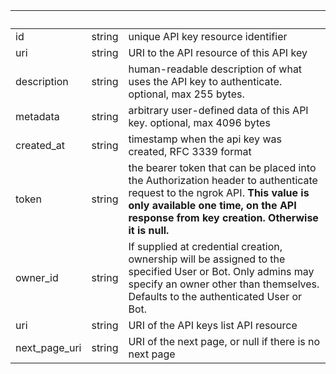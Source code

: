 
| &nbsp;        | &nbsp; | &nbsp;                                                                                                                                                                                                              |
| ------------- | ------ | ------------------------------------------------------------------------------------------------------------------------------------------------------------------------------------------------------------------- |
| id            | string | unique API key resource identifier                                                                                                                                                                                  |
| uri           | string | URI to the API resource of this API key                                                                                                                                                                             |
| description   | string | human-readable description of what uses the API key to authenticate. optional, max 255 bytes.                                                                                                                       |
| metadata      | string | arbitrary user-defined data of this API key. optional, max 4096 bytes                                                                                                                                               |
| created_at    | string | timestamp when the api key was created, RFC 3339 format                                                                                                                                                             |
| token         | string | the bearer token that can be placed into the Authorization header to authenticate request to the ngrok API. **This value is only available one time, on the API response from key creation. Otherwise it is null.** |
| owner_id      | string | If supplied at credential creation, ownership will be assigned to the specified User or Bot. Only admins may specify an owner other than themselves. Defaults to the authenticated User or Bot.                     |
| uri           | string | URI of the API keys list API resource                                                                                                                                                                               |
| next_page_uri | string | URI of the next page, or null if there is no next page                                                                                                                                                              |
